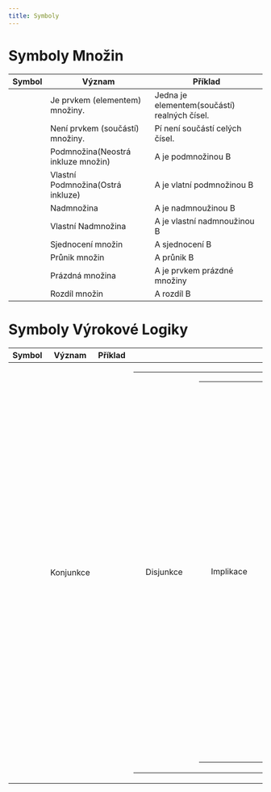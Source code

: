 ```yaml
---
title: Symboly
---
```


# Symboly Množin

| Symbol | Význam | Příklad |
| --- | --- | --- |
| <Latex formula="\in" /> | Je prvkem (elementem) množiny. | <Latex formula="1 \in \reals" /> Jedna je elementem(součástí) realných čísel. |
| <Latex formula="\notin" /> | Není prvkem (součástí) množiny. | <Latex formula="\pi \notin \Z" />  Pí není součástí celých čísel. |
| <Latex formula="\subseteq , \subseteqq" /> | Podmnožina(Neostrá inkluze množin) | <Latex formula="A \subseteq B" /> A je podmnožinou B |
| <Latex formula="\subset" /> | Vlastní Podmnožina(Ostrá inkluze) | <Latex formula="A \subset B" /> A je vlatní podmnožinou B |
| <Latex formula="\supseteq , \supseteqq" /> | Nadmnožina | <Latex formula="A \supseteq B" /> A je  nadmnoužinou B |
| <Latex formula="\supset" /> | Vlastní Nadmnožina | <Latex formula="A \supset B" /> A je vlastní nadmnoužinou B |
| <Latex formula="\cup" /> | Sjednocení množin | <Latex formula="A \cup B" /> A sjednocení B |
| <Latex formula="\cap" /> | Průnik množin | <Latex formula="A \cap B" /> A průnik B |
| <Latex formula="\varnothing , \empty" /> | Prázdná množina | <Latex formula="A \in \varnothing" /> A je prvkem prázdné množiny |
| <Latex formula="\setminus" /> | Rozdíl množin | <Latex formula="A \setminus B" /> A rozdíl B |

# Symboly Výrokové Logiky
| Symbol | Význam | Příklad | Pravdivostní tabulka |
| --- | --- | --- | --- |
| <Latex formula="\land" /> | Konjunkce | <Latex formula="A \land B" /> |  <Table formula="A \land B" firstLine="1" secondLine="0" thirdLine="0" fourthLine="0" /> |
| <Latex formula="\lor" /> | Disjunkce | <Latex formula="A \lor B" /> | <Table formula="A \lor B" firstLine="1" secondLine="1" thirdLine="1" fourthLine="0" /> |
| <Latex formula="\implies" /> | Implikace | <Latex formula="A \implies B" /> | <Table formula="A \implies B" firstLine="1" secondLine="0" thirdLine="1" fourthLine="1" /> |
| <Latex formula="\iff" /> | Ekvivalence | <Latex formula="A \iff B" /> | <Table formula="A \iff B" firstLine="1" secondLine="0" thirdLine="0" fourthLine="1" /> |
| <Latex formula="\neg" /> | Negace | <Latex formula="\neg A" /> | <NegationTable formula="\neg A" /> |
| <Latex formula="\forall" /> | Obecný kvantifikátor |  |
| <Latex formula="\exists" /> | Existenční kvantifikátor  | |
| <Latex formula="\exists !" /> | Kvantifikátor jednoznačné existence  | |

# Symboly Matematické analýzy
| Symbol | Význam | Vysvětlení | Příklad |
| --- | --- | --- | --- |
| <Latex formula="\displaystyle \sum" /> | Součet řady , suma | <Latex formula="\displaystyle \sum_{k = 1}^{n} a_n = a_1 + a_2 + a_3 + ... + a_n" /> | <Latex formula="\displaystyle \sum_{n = 1}^{4} n = 1 + 2 + 3 + 4 = 10" /> |
| <Latex formula="\prod" /> | Součin řady | <Latex formula="\displaystyle \prod_{k = 1}^{n} a_k = a_1 \cdot a_2 \cdot a_n" /> | <Latex formula="\displaystyle \prod_{k = 1}^{4} (k + 1) = (1 + 1)(2 + 1)(3 + 1)(4 + 1) = 2 \cdot 3 \cdot 4 \cdot 5 = 120" /> | 
| <Latex formula="'" /> | Derivace | <Latex formula="f'(x)" /> | <Latex formula="f(x) = x^2 \implies f'(x) = 2x" />  |
| <Latex formula="\displaystyle \int" /> | Integrál | <Latex formula="\displaystyle \int f(x) dx" /> Je funkce jejiž derivace je f | <Latex formula="\displaystyle \int x^2 dx = \frac{x^3}{3} + c , c \in \Reals" /> |
| <Latex formula="\partial" /> | Parciální derivace | <Latex formula="\frac{\partial f}{\partial x}" /> | |
| <Latex formula="\nabla" /> | Nabla | Vektor parciální derivací <Latex formula="\nabla f (x_1 , \cdots , x_n) = (\frac{\partial f}{\partial x_1} , \cdots , \frac{\partial f}{\partial x_n})" /> | <Latex formula="" /> |
